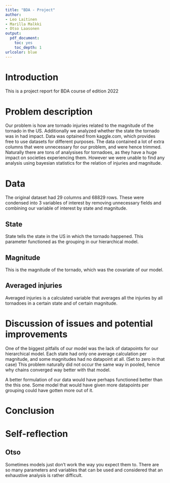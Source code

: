 ---
title: "BDA - Project"
author: 
- Leo Laitinen
- Marilla Malkki
- Otso Laasonen
output: 
  pdf_document: 
    toc: yes
    toc_depth: 1
urlcolor: blue
---

# Introduction
This is a project report for BDA course of edition 2022

# Problem description
Our problem is how are tornado injuries related to the magnitude of the tornado in the US. Additionally we analyzed whether the state the tornado was in had impact. 
Data was optained from kaggle.com, which provides free to use datasets for different purposes. The data contained a lot of extra columns that were unnecessary for our problem, and were hence trimmed.
Naturally there are tons of analysises for tornadoes, as they have a huge impact on societies experiencing them. However we were unable to find any analysis using bayesian statistics for the relation of injuries and magnitude.

# Data

The original dataset had 29 columns and 68829 rows. These were condensed into 3 variables of interest by removing unnecessary fields and combining our variable of interest by state and magnitude.

## State
State tells the state in the US in which the tornado happened. This parameter functioned as the grouping in our hierarchical model.

## Magnitude
This is the magnitude of the tornado, which was the covariate of our model. 

## Averaged injuries
Averaged injuries is a calculated variable that averages all the injuries by all tornadoes in a certain state and of certain magnitude.

# Discussion of issues and potential improvements
One of the biggest pitfalls of our model was the lack of datapoints for our hierarchical model. Each state had only one average calculation per magnitude, and some magnitudes had no datapoint at all. (Set to zero in that case) This problem naturally did not occur the same way in pooled, hence why chains converged way better with that model.

A better formulation of our data would have perhaps functioned better than the this one. Some model that would have given more datapoints per grouping could have gotten more out of it.

# Conclusion

# Self-reflection

## Otso
Sometimes models just don't work the way you expect them to. There are so many parameters and variables that can be used and considered that an exhaustive analysis is rather difficult.
